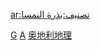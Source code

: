 {{hiddencat}}
{{WPSS-cat}}

[[Category:奧地利小作品|G]]
[[Category:歐洲地理小作品|A]]
[[Category:奥地利地理|]]

[[ar:تصنيف:بذرة_النمسا|ar:تصنيف:بذرة النمسا]]